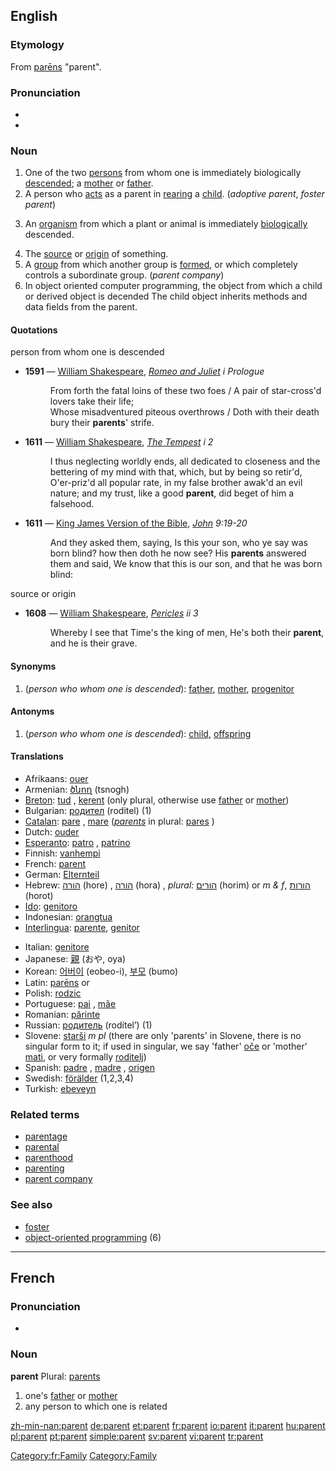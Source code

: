 ==English==

===Etymology===
From {{L.}} [[parens|parēns]] "parent".

===Pronunciation===
* {{IPA|/ˈpærənt/}}
* {{SAMPA|/"per@nt/}}

===Noun===
{{wikipedia}}
{{en-noun}}

# One of the two [[person]]s from whom one is immediately biologically [[descend]]ed; a [[mother]] or [[father]].
# A person who [[act]]s as a parent in [[rear]]ing a [[child]]. (''adoptive parent'', ''foster parent'')
# {{biology}} An [[organism]] from which a plant or animal is immediately [[biologically]] descended.
# The [[source]] or [[origin]] of something.
# A [[group]] from which another group is [[formed]], or which completely controls a subordinate group. (''parent company'')
# In object oriented computer programming, the object from which a child or derived object is decended  The child object inherits methods and data fields from the parent.

====Quotations====
;person from whom one is descended
{{timeline|
1500s=1591|
1600s=1611}}
*'''1591''' — [[w:William Shakespeare|William Shakespeare]], ''[[s:The_Tragedy_of_Romeo_and_Juliet|Romeo and Juliet]] i Prologue''
*:From forth the fatal loins of these two foes / A pair of star-cross'd lovers take their life;<br/>Whose misadventured piteous overthrows / Doth with their death bury their '''parents'''' strife.
*'''1611''' — [[w:William Shakespeare|William Shakespeare]], ''[[s:The_Tempest|The Tempest]] i 2''
*:I thus neglecting worldly ends, all dedicated to closeness and the bettering of my mind with that, which, but by being so retir'd, O'er-priz'd all popular rate, in my false brother awak'd an evil nature; and my trust, like a good '''parent''', did beget of him a falsehood.
*'''1611''' — [[w:King James Version of the Bible|King James Version of the Bible]], ''[[s:Bible, King James, John|John]] 9:19-20''
*:And they asked them, saying, Is this your son, who ye say was born blind? how then doth he now see? His '''parents''' answered them and said, We know that this is our son, and that he was born blind:

;source or origin
{{timeline|
1600s=1608}}
*'''1608''' — [[w:William Shakespeare|William Shakespeare]], ''[[s:Pericles, Prince of Tyre|Pericles]] ii 3''
*:Whereby I see that Time's the king of men, He's both their '''parent''', and he is their grave.

====Synonyms====
# (''person who whom one is descended''): [[father]], [[mother]], [[progenitor]]

====Antonyms====
# (''person who whom one is descended''): [[child]], [[offspring]]

====Translations====
{{top}}
*Afrikaans: [[ouer]]
*Armenian: [[ծնող]] (tsnogh)
*[[Breton]]: [[tud]] {{p}}, [[kerent]] {{p}} (only plural, otherwise use [[father]] or [[mother]])
*Bulgarian: [[родител]] (roditel) {{m}} (1)
*[[Catalan]]: [[pare]] {{m}}, [[mare]] {{f}} (''[[parents]]'' in plural: [[pares]] {{m}})
*Dutch: [[ouder]] {{m}}
*[[Esperanto]]: [[patro]] {{m}}, [[patrino]] {{f}}
*Finnish: [[vanhempi]]
*French: [[#French|parent]] {{m}}
*German: [[Elternteil]] {{m}}
*Hebrew: [[הורה]] (hore) {{m}}, [[הורה]] (hora) {{f}}, ''plural:'' [[הורים]] (horim) {{m}} or ''m & f'', [[הורות]] (horot) {{f}}
*[[Ido]]: [[genitoro]]
*Indonesian: [[orangtua]]
*[[Interlingua]]: [[parente]], [[genitor]]
{{mid}}
*Italian: [[genitore]]
*Japanese: [[親]] (おや, oya)
*Korean: [[어버이]] (eobeo-i), [[부모]] (bumo)
*Latin: [[parens|parēns]] {{m}} or {{f}}
*Polish: [[rodzic]] {{m}}
*Portuguese: [[pai]] {{m}}, [[mãe]] {{f}}
*Romanian: [[părinte]] {{m}}
*Russian: [[родитель]] (rodítel’) {{m}} (1)
*Slovene: [[starši]] ''m pl'' (there are only 'parents' in Slovene, there is no singular form to it; if used in singular, we say 'father' [[oče]] or 'mother' [[mati]], or very formally [[roditelj]])
*Spanish: [[padre]] {{m}}, [[madre]] {{f}}, [[origen]] {{m}}
*Swedish: [[förälder]] (1,2,3,4)
*Turkish: [[ebeveyn]]
{{bottom}}

===Related terms===
* [[parentage]]
* [[parental]]
* [[parenthood]]
* [[parenting]]
* [[parent company]]

===See also===
*[[foster]]
*[[w:object-oriented programmig|object-oriented programming]] (6)

----

==French==
[[Category:fr:Family]]
===Pronunciation===
*{{IPA|/pa.'ʁɑ~/}}

===Noun===
'''parent''' {{m}}
Plural: [[parents]]
# one's [[father]] or [[mother]]
# any person to which one is related

[[Category:Family]]

[[zh-min-nan:parent]]
[[de:parent]]
[[et:parent]]
[[fr:parent]]
[[io:parent]]
[[it:parent]]
[[hu:parent]]
[[pl:parent]]
[[pt:parent]]
[[simple:parent]]
[[sv:parent]]
[[vi:parent]]
[[tr:parent]]